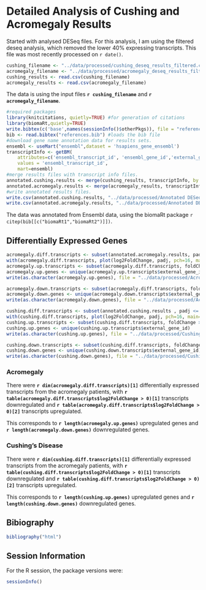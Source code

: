 Detailed Analysis of Cushing and Acromegaly Results
======================================================

Started with analysed DESeq files.  For this analysis, I am using the filtered deseq analysis, which removed the lower 40% expressing transcripts.  This file was most recently processed on ```r date()```.

```r
cushing_filename <- "../data/processed/cushing_deseq_results_filtered.csv"
acromegaly_filename <- "../data/processed/acromegaly_deseq_results_filtered.csv"
cushing_results <- read.csv(cushing_filename)
acromegaly_results <- read.csv(acromegaly_filename)
```

The data is using the input files **`r cushing_filename`** and **`r acromegaly_filename`**.

```r
#required packages
library(knitcitations, quietly=TRUE) #for generation of citations
library(biomaRt,quietly=TRUE)
write.bibtex(c('base',names(sessionInfo()$otherPkgs)), file = "references.bib", append=T, create_key=F) #writes references to bibtex file
bib <- read.bibtex("references.bib") #loads the bib file
#download gene name annotation data for results sets.
ensembl <- useMart("ensembl",dataset = 'hsapiens_gene_ensembl')
transcriptInfo <- getBM(
    attributes=c('ensembl_transcript_id', 'ensembl_gene_id','external_gene_id'), 
    values = 'ensembl_transcript_id',
    mart=ensembl)
#merge results files with transcript info files.
annotated.cushing.results <- merge(cushing_results, transcriptInfo, by.x="id", by.y="ensembl_transcript_id")
annotated.acromegaly.results <- merge(acromegaly_results, transcriptInfo, by.x="id", by.y="ensembl_transcript_id")
#write annotated results files.
write.csv(annotated.cushing.results, "../data/processed/Annotated DESeq Results - Cushing.csv")
write.csv(annotated.acromegaly.results, "../data/processed/Annotated DESeq Results - Acromegaly.csv")
```

The data was annotated from Ensembl data, using the biomaRt package `r citep(bib[[c("biomaRt1","biomaRt2")]])`.

Differentially Expressed Genes
--------------------------------
```r
acromegaly.diff.transcripts <- subset(annotated.acromegaly.results, padj <= 0.05) 
with(acromegaly.diff.transcripts, plot(log2FoldChange, padj, pch=16, main="Differentially Expressed Transcripts in Acromegaly Patients"))
acromegaly.up.transcripts <- subset(acromegaly.diff.transcripts, foldChange > 1)
acromegaly.up.genes <- unique(acromegaly.up.transcripts$external_gene_id)
write(as.character(acromegaly.up.genes), file = "../data/processed/Acromegaly Upregulated Genes.txt")

acromegaly.down.transcripts <- subset(acromegaly.diff.transcripts, foldChange < 1)
acromegaly.down.genes <- unique(acromegaly.down.transcripts$external_gene_id)
write(as.character(acromegaly.down.genes), file = "../data/processed/Acromegaly Downregulated Genes.txt")

cushing.diff.transcripts <- subset(annotated.cushing.results , padj <= 0.05) 
with(cushing.diff.transcripts, plot(log2FoldChange, padj, pch=16, main="Differentially Expressed Transcripts in Cushing's Patients"))
cushing.up.transcripts <- subset(cushing.diff.transcripts, foldChange > 1)
cushing.up.genes <- unique(cushing.up.transcripts$external_gene_id)
write(as.character(cushing.up.genes), file = "../data/processed/Cushing Upregulated Genes.txt")

cushing.down.transcripts <- subset(cushing.diff.transcripts, foldChange < 1)
cushing.down.genes <- unique(cushing.down.transcripts$external_gene_id)
write(as.character(cushing.down.genes), file = "../data/processed/Cushing Downregulated Genes.txt")
```

### Acromegaly

There were **`r dim(acromegaly.diff.transcripts)[1]`** differentially expressed transcripts from the acromegaly patients, with **`r table(acromegaly.diff.transcripts$log2FoldChange > 0)[1]`** transcripts downregulated and **`r table(acromegaly.diff.transcripts$log2FoldChange > 0)[2]`** transcripts upregulated.

This corresponds to **`r length(acromegaly.up.genes)`** upregulated genes and **`r length(acromegaly.down.genes)`** downregulated genes.

### Cushing's Disease

There were **`r dim(cushing.diff.transcripts)[1]`** differentially expressed transcripts from the acromegaly patients, with **`r table(cushing.diff.transcripts$log2FoldChange > 0)[1]`** transcripts downregulated and **`r table(cushing.diff.transcripts$log2FoldChange > 0)[2]`** transcripts upregulated.

This corresponds to **`r length(cushing.up.genes)`** upregulated genes and **`r length(cushing.down.genes)`** downregulated genes.

Bibiography
------------
```r
bibliography("html") 
```

Session Information
-------------------

For the R session, the package versions were:
```r
sessionInfo()
```
